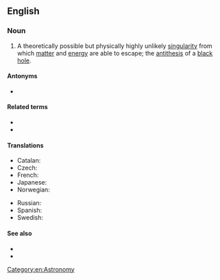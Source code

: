 {{also|white-hole}}
==English==
{{wikipedia}}

===Noun===
{{en-noun}}

# {{lb|en|idiomatic}} A theoretically possible but physically highly unlikely [[singularity]] from which [[matter]] and [[energy]] are able to escape; the [[antithesis]] of a [[black hole]].

====Antonyms====
* {{l|en|black hole}}

====Related terms====
* {{l|en|black hole}}
* {{l|en|wormhole}}

====Translations====
{{trans-top|singularity}}
* Catalan: {{t|ca|forat blanc|m}}
* Czech: {{t|cs|bílá díra|f}}
* French: {{t+|fr|trou blanc|m}}
* Japanese: {{t|ja|ホワイトホール|tr=howaito hōru}}
* Norwegian: {{t|no|hvitt hull|n}}
{{trans-mid}}
* Russian: {{t+|ru|белая дыра́|f}}
* Spanish: {{t|es|agujero blanco|m}}
* Swedish: {{t|sv|vitt hål|n}}
{{trans-bottom}}

====See also====
* {{l|en|star}}
* {{l|en|neutron star}}

[[Category:en:Astronomy]]
